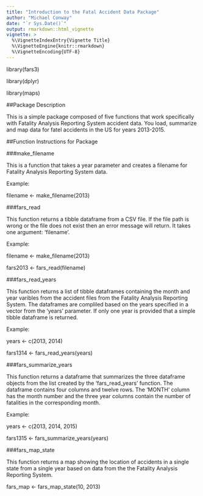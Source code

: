 ```yaml
---
title: "Introduction to the Fatal Accident Data Package"
author: "Michael Conway"
date: "`r Sys.Date()`"
output: rmarkdown::html_vignette
vignette: >
  %\VignetteIndexEntry{Vignette Title}
  %\VignetteEngine{knitr::rmarkdown}
  %\VignetteEncoding{UTF-8}
---
```


library(fars3)

library(dplyr)

library(maps)

##Package Description

This is a simple package composed of five functions that work specifically with Fatality Analysis Reporting System accident data. You load, summarize and map data for fatel accidents in the US for years 2013-2015. 


##Function Instructions for Package

###make_filename

This is a function that takes a year parameter and creates a filename for
Fatality Analysis Reporting System data. 

Example:

filename <- make_filename(2013)


###fars_read

This function returns a tibble dataframe from a CSV file.
If the file path is wrong or the file does not exist then an error message
will return. It takes one argument: 'filename'.

Example:

filename <- make_filename(2013)

fars2013 <- fars_read(filename)


###fars_read_years

This function returns a list of tibble dataframes containing
the month and year varibles from the accident files from the
Fatality Analysis Reporting System. The dataframes are compliled
based on the years specified in a vector from the 'years' parameter.
If only one year is provided that a simple tibble dataframe is returned.

Example:

years <- c(2013, 2014)

fars1314 <- fars_read_years(years)


###fars_summarize_years

This function returns a dataframe that summarizes the three
dataframe objects from the list created by the 'fars_read_years' function.
The dataframe contains four columns and twelve rows. The 'MONTH' column
has the month number and the three year columns contain the number of
fatalities in the corresponding month.

Example:

years <- c(2013, 2014, 2015)

fars1315 <- fars_summarize_years(years)


###fars_map_state

This function returns a map showing the location of accidents in
a single state from a single year based on data from the the Fatality
Analysis Reporting System.

fars_map <- fars_map_state(10, 2013)

